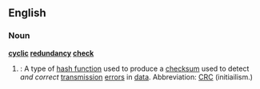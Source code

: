 ==English==

===Noun===
{{wikipedia}}
'''[[cyclic]] [[redundancy]] [[check]]''' 
# {{computing}}: A type of [[hash function]] used to produce a [[checksum]] used to detect ''and correct'' [[transmission]] [[error]]s in [[data]].  Abbreviation: [[CRC]] (initiailism.)